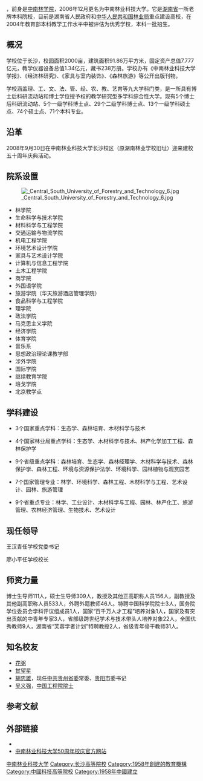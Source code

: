 {{高校
|名称            = 中南林业科技大学
|外文名          = Central South University of Forestry and Technology
|校徽            = [[File:Central_South_University_of_Forestry_and_Technology.jpg|150px]]
|图像说明        = 
|校训            = 求是求新 树木树人
|建校            =1958年
|闭校            = 
|校庆日          = 
|类型            = [[公立大学|公立大学]] 
|书记            = [[王汉青|王汉青]]
|校长            = [[廖小平|廖小平]]
|院长            = <!-- 大专为院长 -->
|教师            = 1,581（2019年9月）<ref name="2019duck">{{cite news |author1= |url=http://www.csuft.edu.cn/xxkk/xxjj/201803/t20180326_73844.html |title=学校简介 |work=中南林业科技大学 |year=2019年9月 |accessdate=2020年2月18日 |language=zh-hans |archive-date=2020年11月21日 |archive-url=https://web.archive.org/web/20201121212745/https://www.csuft.edu.cn/xxkk/xxjj/201803/t20180326_73844.html |dead-url=no }}</ref>
|职工            = 
|学生            = 30,000（2019年9月）<ref name="2019duck"/>
|本科生          = 26,000（2019年9月）<ref name="2019duck"/>
|研究生          = 4,000（2019年9月）<ref name="2019duck"/>
|地址            ={{CHN}}[[湖南省|湖南省]][[长沙市|长沙市]]
|校园环境        = 市区 
|面积            = 2230亩
|老校名          = 中南林学院
|体育项目        = 
|代表色          = <!--示例：[[紫色|紫色]]和[[金色|金色]] {{Color box|#232176}}{{Color box|#E2AF2D}} -->
|昵称            = 中南林 林科大 林大
|吉祥物          = 
|隶属            = [[湖南省教育厅|湖南省教育厅]]
|邮编            = 410004
|网站            = {{URL|http://www.csuft.edu.cn/ }}
|标志            = 
|脚注            = 
}}
{{engname|中南林业科技大学|Central South University of Forestry and Technology}}，前身是[[中南林学院|中南林学院]]，2006年12月更名为中南林业科技大学。它是[[湖南省|湖南省]]一所老牌本科院校，目前是湖南省人民政府和[[中华人民共和国林业局|中华人民共和国林业局]]重点建设高校，在2004年教育部本科教学工作水平中被评估为优秀学校，本科一批招生。

==概况==
学校位于长沙，校园面积2000亩，建筑面积91.86万平方米，固定资产总值7.777亿元，教学仪器设备总值1.34亿元，藏书238万册。学校办有《中南林业科技大学学报》、《经济林研究》、《家具与室内装饰》、《森林旅游》等公开出版刊物。

学校涵盖理、工、文、法、管、经、农、教、艺育等九大学科门类，是一所具有博士后科研流动站和博士学位授予权的教学研究型多学科综合性大学。现有5个博士后科研流动站、5个一级学科博士点、29个二级学科博士点、13个一级学科硕士点、74个硕士点、71个本科专业。

==沿革==
2008年9月30日在中南林业科技大学长沙校区（原湖南林业学校旧址）迎来建校五十周年庆典活动。

==院系设置==
[[File:_Central_South_University_of_Forestry_and_Technology_6.jpg|thumb]]
*林学院
*生命科学与技术学院
*材料科学与工程学院
*交通运输与物流学院
*机电工程学院
*环境艺术设计学院
*家具与艺术设计学院
*计算机与信息工程学院
*土木工程学院
*商学院
*外国语学院
*旅游学院（华天旅游酒店管理学院）
*食品科学与工程学院
*理学院
*政法学院
*马克思主义学院
*经济学院
*体育学院
*音乐系
*思想政治理论课教学部
*涉外学院
*国际学院
*继续教育学院
*班戈学院
*北京教学点

==学科建设==
*3个国家重点学科：生态学、森林培育、木材科学与技术

*4个国家林业局重点学科：生态学、木材科学与技术、林产化学加工工程、森林保护学

*9个省级重点学科：森林培育、生态学、森林经理学、木材科学与技术、森林保护学、森林工程、环境与资源保护法学、环境科学、园林植物与观赏园艺

*7个国家管理专业：林学、环境科学、森林工程、木材科学与工程、艺术设计、园林、旅游管理

*9个省重点专业：林学、工业设计、木材科学与工程、园林、林产化工、旅游管理、农林经济管理、生物技术、艺术设计

==现任领导==
王汉青任学校党委书记

廖小平任学校校长

==师资力量==
博士生导师111人，硕士生导师309人，教授及其他正高职称人员156人，副教授及其他副高职称人员533人，外聘外籍教师46人。特聘中国科学院院士3人，国务院学位委员会学科评议组成员1人，国家“百千万人才工程”培养对象1人，国家及有突出贡献的中青年专家3人，省部级跨世纪学术与技术带头人培养对象22人，全国优秀教师9人，湖南省“芙蓉学者计划”特聘教授2人，省级青年骨干教师31人。

== 知名校友 ==
* [[花粥|花粥]]
* [[甘望星|甘望星]]
* [[胡忠雄|胡忠雄]]，现任[[中共贵州省委|中共贵州省委]]常委、[[贵阳市|贵阳市]]委书记
* [[吴义强|吴义强]]，[[中国工程院院士|中国工程院院士]]

==参考文献==
{{reflist}}

== 外部链接 ==
{{Commons category|Central South University of Forestry and Technology}}

* {{Official website|1=http://www.csuft.edu.cn  }}
* [https://web.archive.org/web/20110520144320/http://50.csuftxyb.com/ 中南林业科技大学50周年校庆官方网站]

{{coord|28.13921|N|112.991924|E|format=dms|region:CN_type:edu|display=title}}
{{湖南高等院校|nocat}}
{{中华人民共和国中西部高校基础能力建设工程}}
{{中华人民共和国省部共建制高等院校}}

{{DEFAULTSORT:Zhong中南}}
[[Category:中南林业科技大学|]]
[[Category:长沙高等院校|Category:长沙高等院校]]
[[Category:1958年創建的教育機構|Category:1958年創建的教育機構]]
[[Category:中國科技高等院校|Category:中國科技高等院校]]
[[Category:1958年中國建立|Category:1958年中國建立]]